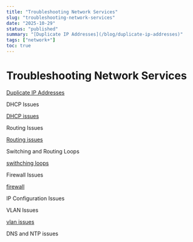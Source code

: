 ```yaml
---
title: "Troubleshooting Network Services"
slug: "troubleshooting-network-services"
date: "2025-10-29"
status: "published"
summary: "[Duplicate IP Addresses](/blog/duplicate-ip-addresses)"
tags: ["network+"]
toc: true
---
```


# Troubleshooting Network Services

[Duplicate IP Addresses](/blog/duplicate-ip-addresses)

DHCP Issues 

[DHCP issues ](/blog/dhcp-issues)

Routing Issues 

[Routing issues ](/blog/routing-issues)

Switching and Routing Loops 

[swithching loops ](/blog/swithching-loops)

Firewall Issues 

[firewall ](/blog/firewall)

IP Configuration Issues 

VLAN Issues 

[vlan issues ](/blog/vlan-issues)

DNS and NTP issues
